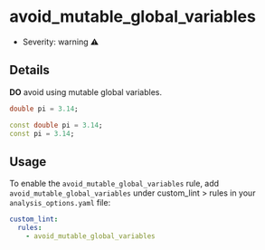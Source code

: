 # avoid_mutable_global_variables

- Severity: warning ⚠️

## Details

**DO** avoid using mutable global variables.

```dart title="Bad"
double pi = 3.14;
```

```dart title="Good"
const double pi = 3.14;
const pi = 3.14;
```

## Usage

To enable the `avoid_mutable_global_variables` rule, add `avoid_mutable_global_variables` under custom_lint > rules in your `analysis_options.yaml` file:

```yaml
custom_lint:
  rules:
    - avoid_mutable_global_variables
```
